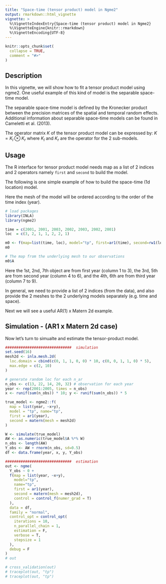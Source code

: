 ```yaml
---
title: "Space-time (tensor product) model in Ngme2"
output: rmarkdown::html_vignette
vignette: >
  %\VignetteIndexEntry{Space-time (tensor product) model in Ngme2}
  %\VignetteEngine{knitr::rmarkdown}
  %\VignetteEncoding{UTF-8}
---
```


```r
knitr::opts_chunk$set(
  collapse = TRUE,
  comment = "#>"
)
```

## Description

In this vignette, we will show how to fit a tensor product model using ngme2. One useful example of this kind of model is the separable space-time model.

The separable space-time model is defined by the Kronecker product between the precision matrices of the spatial and temporal random effects. Additional information about separable space-time models can be found in Cameletti et al. (2013).

The operator matrix $K$ of the tensor product model can be expressed by: $K = K_l \otimes K_r$ where $K_l$ and $K_r$ are the operator for the 2 sub-models.

## Usage

The R interface for tensor product model needs map as a list of 2 indices and 2 operators namely `first` and `second` to build the model.


The following is one simple example of how to build the space-time (1d location) model.

Here the mesh of the model will be ordered according to the order of the time index (year).

```r
# load packages
library(INLA)
library(ngme2)

time = c(2001, 2001, 2003, 2002, 2003, 2002, 2001)
loc  = c(3, 2, 1, 1, 2, 2, 1)

m0 <- f(map=list(time, loc), model="tp", first=ar1(time), second=rw1(loc))
m0

# The map from the underlying mesh to our observations
m0$A
```

Here the 1st, 2nd, 7th object are from first year (column 1 to 3), the 3rd, 5th are from second year (column 4 to 6), and the 4th, 6th are from third year (column 7 to 9).

In general, we need to provide a list of 2 indices (from the data), and also provide the 2 meshes to the 2 underlying models separately (e.g. time and space).

Next we will see a useful AR(1) x Matern 2d example.

## Simulation - (AR1 x Matern 2d case)

Now let's turn to simualte and estimate the tensor-product model.

```r
##############################  simulation
set.seed(16)
mesh2d <- inla.mesh.2d(
  loc.domain = cbind(c(0, 1, 1, 0, 0) * 10, c(0, 0, 1, 1, 0) * 5),
  max.edge = c(2, 10)
)

# generate random loc for each n_ar
n_obs <- c(13, 22, 14, 20, 32) # observation for each year
year <- rep(2001:2005, times = n_obs)
x <- runif(sum(n_obs)) * 10; y <- runif(sum(n_obs)) * 5

true_model <- ngme2::f(
  map = list(year, ~x+y),
  model = "tp", name="tp",
  first = ar1(year),
  second = matern(mesh = mesh2d)
)

W <- simulate(true_model)
AW <- as.numeric(true_model$A %*% W)
n_obs <- length(AW)
Y_obs <- AW + rnorm(n_obs, sd=0.5)
df <- data.frame(year, x, y, Y_obs)

##############################  estimation
out <- ngme(
  Y_obs ~ 0 +
  f(map = list(year, ~x+y),
    model="tp",
    name="tp",
    first = ar1(year),
    second = matern(mesh = mesh2d),
    control = control_f(numer_grad = T)
  ),
  data = df,
  family = "normal",
  control_opt = control_opt(
    iterations = 10,
    n_parallel_chain = 1,
    estimation = F,
    verbose = T,
    stepsize = 1
  ),
  debug = F
)
# out

# cross_validation(out)
# traceplot(out, "tp")
# traceplot(out, "tp")
```
